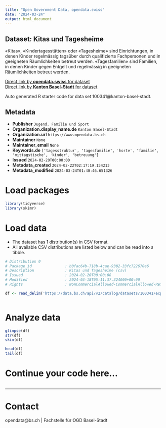 ```yaml
---
title: "Open Government Data, opendata.swiss"
date: "2024-03-24"
output: html_document
---
```


## Dataset: Kitas und Tagesheime

«Kitas», «Kindertagesstätten» oder «Tagesheime» sind Einrichtungen, in denen Kinder regelmässig tagsüber durch qualifizierte Fachpersonen und in geeigneten Räumlichkeiten betreut werden.
«Tagesfamilien» sind Familien, in denen Kinder gegen Entgelt und regelmässig in geeigneten Räumlichkeiten betreut werden.

[Direct link by **opendata.swiss** for dataset](https://opendata.swiss/de/dataset/kitas-und-tagesheime)<br>
[Direct link by **Kanton Basel-Stadt** for dataset](https://data.bs.ch/explore/dataset/100341/)

Auto generated R starter code for data set 100341@kanton-basel-stadt.

## Metadata

- **Publisher** `Jugend, Familie und Sport`
- **Organization.display_name.de** `Kanton Basel-Stadt`
- **Organization.url** `https://www.opendata.bs.ch`
- **Maintainer** `None`
- **Maintainer_email** `None`
- **Keywords.de** `['tagesstruktur', 'tagesfamilie', 'horte', 'familie', 'mittagstische', 'kinder', 'betreuung']`
- **Issued** `2024-02-20T00:00:00`
- **Metadata_created** `2024-02-22T02:17:19.154213`
- **Metadata_modified** `2024-03-24T01:40:46.651326`


# Load packages

```r

library(tidyverse)
library(skimr)

```

# Load data

-   The dataset has 1 distribution(s) in CSV format.
-   All available CSV distributions are listed below and can be read into a tibble.

```r

# Distribution 0
# Package_id               : b0fac64b-718b-4cae-9302-33fc722670e6
# Description              : Kitas und Tagesheime (csv)
# Issued                   : 2024-02-20T00:00:00
# Modified                 : 2024-03-18T05:11:37.324000+00:00
# Rights                   : NonCommercialAllowed-CommercialAllowed-ReferenceRequired

df <- read_delim('https://data.bs.ch/api/v2/catalog/datasets/100341/exports/csv')



```

# Analyze data

```r

glimpse(df)
str(df)
skim(df)

head(df)
tail(df)

```

# Continue your code here...

```r

```

------------------------------------------------------------------------

# Contact

opendata@bs.ch | Fachstelle für OGD Basel-Stadt
